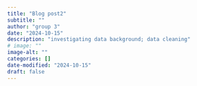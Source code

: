 ```yaml
---
title: "Blog post2"
subtitle: ""
author: "group 3"
date: "2024-10-15"
description: "investigating data background; data cleaning"
# image: ""
image-alt: ""
categories: []
date-modified: "2024-10-15"
draft: false
---
```

